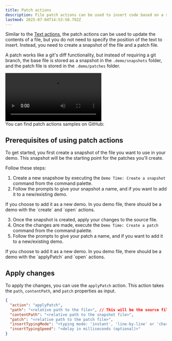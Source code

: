 ```yaml
---
title: Patch actions
description: File patch actions can be used to insert code based on a snapshot of the file and a patch file.
lastmod: 2025-07-04T14:53:50.792Z
---
```



Similar to the [Text actions](/actions/text/), the patch actions can be used to update the contents of a file, but you do not need to specify the position of the text to insert. Instead, you need to create a snapshot of the file and a patch file. 

A patch works like a git's diff functionality, but instead of requiring a git branch, the base file is stored as a snapshot in the `.demo/snapshots` folder, and the patch file is stored in the `.demo/patches` folder.

<video controls>
  <source src="/videos/file-patching.mp4" type="video/mp4" />
  Your browser does not support the video tag.
</video>

<Aside type="note" title='Samples'>
  You can find patch actions samples on GitHub: 
  <GitHubFileOpener filePath=".demo/2.patch-actions.json" />
</Aside>

## Prerequisites of using patch actions

To get started, you first create a snapshot of the file you want to use in your demo. This snapshot will be the starting point for the patches you'll create.

Follow these steps:

1. Create a new snapshow by executing the `Demo Time: Create a snapshot` command from the command palette.
2. Follow the prompts to give your snapshot a name, and if you want to add it to a new/existing demo.

  <Aside>
  If you choose to add it as a new demo. In you demo file, there should be a demo with the `create` and `open` actions.
  </Aside>
   
3. Once the snapshot is created, apply your changes to the source file.
4. Once the changes are made, execute the `Demo Time: Create a patch` command from the command palette.
5. Follow the prompts to give your patch a name, and if you want to add it to a new/existing demo.

  <Aside>
  If you choose to add it as a new demo. In you demo file, there should be a demo with the `applyPatch` and `open` actions.
  </Aside>

## Apply changes

To apply the changes, you can use the `applyPatch` action. This action takes the `path`, `contentPath`, and `patch` properties as input.

```json
{
  "action": "applyPatch",
  "path": "<relative path to the file>", // This will be the source file to update
  "contentPath": "<relative path to the snapshot file>",
  "patch": "<relative path to the patch file>",
  "insertTypingMode": "<typing mode: 'instant', 'line-by-line' or 'character-by-character'> (optional, default is 'instant')",
  "insertTypingSpeed": "<delay in milliseconds (optional)>"
}
```

